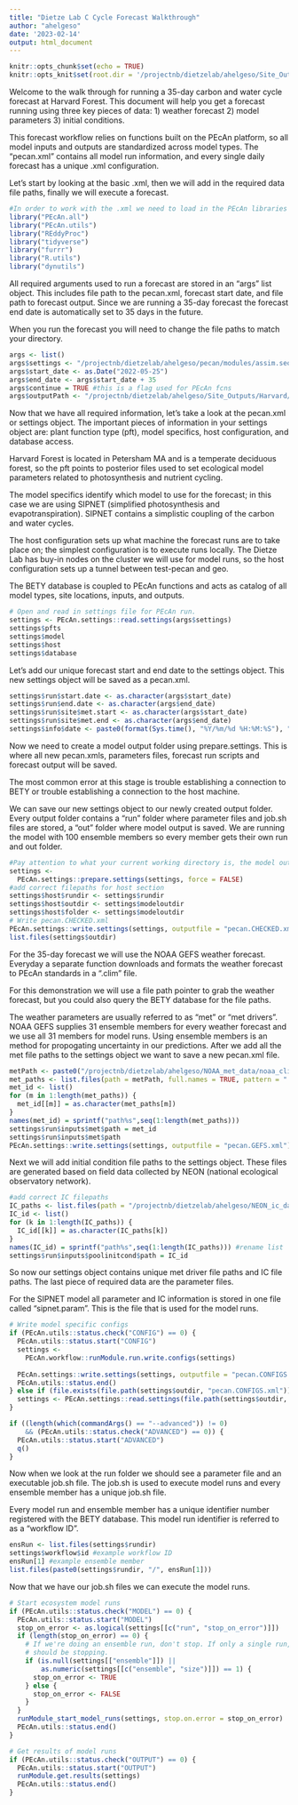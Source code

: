 ```yaml
---
title: "Dietze Lab C Cycle Forecast Walkthrough"
author: "ahelgeso"
date: '2023-02-14'
output: html_document
---
```


```r
knitr::opts_chunk$set(echo = TRUE)
knitr::opts_knit$set(root.dir = '/projectnb/dietzelab/ahelgeso/Site_Outputs/Harvard/RedHat')
```

Welcome to the walk through for running a 35-day carbon and water cycle forecast at Harvard Forest. This document will help you get a forecast running using three key pieces of data: 1) weather forecast 2) model parameters 3) initial conditions. 

This forecast workflow relies on functions built on the PEcAn platform, so all model inputs and outputs are standardized across model types. The "pecan.xml" contains all model run information, and every single daily forecast has a unique .xml configuration. 

Let's start by looking at the basic .xml, then we will add in the required data file paths, finally we will execute a forecast.

```r
#In order to work with the .xml we need to load in the PEcAn libraries and dependencies
library("PEcAn.all")
library("PEcAn.utils")
library("REddyProc")
library("tidyverse")
library("furrr")
library("R.utils")
library("dynutils")
```

All required arguments used to run a forecast are stored in an "args" list object. This includes file path to the pecan.xml, forecast start date, and file path to forecast output. Since we are running a 35-day forecast the forecast end date is automatically set to 35 days in the future. 

When you run the forecast you will need to change the file paths to match your directory.

```r
args <- list()
args$settings <- "/projectnb/dietzelab/ahelgeso/pecan/modules/assim.sequential/inst/Site_XMLS/harvard.xml"
args$start_date <- as.Date("2022-05-25")
args$end_date <- args$start_date + 35
args$continue = TRUE #this is a flag used for PEcAn fcns
args$outputPath <- "/projectnb/dietzelab/ahelgeso/Site_Outputs/Harvard/RedHat"
```

Now that we have all required information, let's take a look at the pecan.xml or settings object. The important pieces of information in your settings object are: plant function type (pft), model specifics, host configuration, and database access. 

Harvard Forest is located in Petersham MA and is a temperate deciduous forest, so the pft points to posterior files used to set ecological model parameters related to photosynthesis and nutrient cycling. 

The model specifics identify which model to use for the forecast; in this case we are using SIPNET (simplified photosynthesis and evapotranspiration). SIPNET contains a simplistic coupling of the carbon and water cycles. 

The host configuration sets up what machine the forecast runs are to take place on; the simplest configuration is to execute runs locally. The Dietze Lab has buy-in nodes on the cluster we will use for model runs, so the host configuration sets up a tunnel between test-pecan and geo.

The BETY database is coupled to PEcAn functions and acts as catalog of all model types, site locations, inputs, and outputs.

```r
# Open and read in settings file for PEcAn run.
settings <- PEcAn.settings::read.settings(args$settings)
settings$pfts
settings$model
settings$host
settings$database
```
Let's add our unique forecast start and end date to the settings object. This new settings object will be saved as a pecan.xml.

```r
settings$run$start.date <- as.character(args$start_date)
settings$run$end.date <- as.character(args$end_date)
settings$run$site$met.start <- as.character(args$start_date)
settings$run$site$met.end <- as.character(args$end_date)
settings$info$date <- paste0(format(Sys.time(), "%Y/%m/%d %H:%M:%S"), " +0000")
```

Now we need to create a model output folder using prepare.settings. This is where all new pecan.xmls, parameters files, forecast run scripts and forecast output will be saved. 

The most common error at this stage is trouble establishing a connection to BETY or trouble establishing a connection to the host machine. 

We can save our new settings object to our newly created output folder. Every output folder contains a "run" folder where parameter files and job.sh files are stored, a "out" folder where model output is saved. We are running the model with 100 ensemble members so every member gets their own run and out folder.

```r
#Pay attention to what your current working directory is, the model output will automatically get saved there
settings <-
  PEcAn.settings::prepare.settings(settings, force = FALSE)
#add correct filepaths for host section
settings$host$rundir <- settings$rundir
settings$host$outdir <- settings$modeloutdir
settings$host$folder <- settings$modeloutdir
# Write pecan.CHECKED.xml
PEcAn.settings::write.settings(settings, outputfile = "pecan.CHECKED.xml")
list.files(settings$outdir)
```

For the 35-day forecast we will use the NOAA GEFS weather forecast. Everyday a separate function downloads and formats the weather forecast to PEcAn standards in a ".clim" file. 

For this demonstration we will use a file path pointer to grab the weather forecast, but you could also query the BETY database for the file paths. 

The weather parameters are usually referred to as "met" or "met drivers". NOAA GEFS supplies 31 ensemble members for every weather forecast and we use all 31 members for model runs. Using ensemble members is an method for propogating uncertainty in our predictions. After we add all the met file paths to the settings object we want to save a new pecan.xml file. 

```r
metPath <- paste0("/projectnb/dietzelab/ahelgeso/NOAA_met_data/noaa_clim/HARV/", args$start_date, "/")
met_paths <- list.files(path = metPath, full.names = TRUE, pattern = ".clim")
met_id <- list()
for (m in 1:length(met_paths)) {
  met_id[[m]] = as.character(met_paths[m])
}
names(met_id) = sprintf("path%s",seq(1:length(met_paths)))
settings$run$inputs$met$path = met_id
settings$run$inputs$met$path
PEcAn.settings::write.settings(settings, outputfile = "pecan.GEFS.xml")
```

Next we will add initial condition file paths to the settings object. These files are generated based on field data collected by NEON (national ecological observatory network).

```r
#add correct IC filepaths
IC_paths <- list.files(path = "/projectnb/dietzelab/ahelgeso/NEON_ic_data/Harvard/USEthese09222022/", full.names = TRUE, pattern = ".nc")
IC_id <- list()
for (k in 1:length(IC_paths)) {
  IC_id[[k]] = as.character(IC_paths[k])
}
names(IC_id) = sprintf("path%s",seq(1:length(IC_paths))) #rename list
settings$run$inputs$poolinitcond$path = IC_id
```

So now our settings object contains unique met driver file paths and IC file paths. The last piece of required data are the parameter files. 

For the SIPNET model all parameter and IC information is stored in one file called "sipnet.param". This is the file that is used for the model runs.

```r
# Write model specific configs
if (PEcAn.utils::status.check("CONFIG") == 0) {
  PEcAn.utils::status.start("CONFIG")
  settings <-
    PEcAn.workflow::runModule.run.write.configs(settings)
  
  PEcAn.settings::write.settings(settings, outputfile = "pecan.CONFIGS.xml")
  PEcAn.utils::status.end()
} else if (file.exists(file.path(settings$outdir, "pecan.CONFIGS.xml"))) {
  settings <- PEcAn.settings::read.settings(file.path(settings$outdir, "pecan.CONFIGS.xml"))
}

if ((length(which(commandArgs() == "--advanced")) != 0)
    && (PEcAn.utils::status.check("ADVANCED") == 0)) {
  PEcAn.utils::status.start("ADVANCED")
  q()
}
```

Now when we look at the run folder we should see a parameter file and an executable job.sh file. The job.sh is used to execute model runs and every ensemble member has a unique job.sh file. 

Every model run and ensemble member has a unique identifier number registered with the BETY database. This model run identifier is referred to as a "workflow ID".

```r
ensRun <- list.files(settings$rundir)
settings$workflow$id #example workflow ID
ensRun[1] #example ensemble member
list.files(paste0(settings$rundir, "/", ensRun[1]))
```

Now that we have our job.sh files we can execute the model runs.

```r
# Start ecosystem model runs
if (PEcAn.utils::status.check("MODEL") == 0) {
  PEcAn.utils::status.start("MODEL")
  stop_on_error <- as.logical(settings[[c("run", "stop_on_error")]])
  if (length(stop_on_error) == 0) {
    # If we're doing an ensemble run, don't stop. If only a single run, we
    # should be stopping.
    if (is.null(settings[["ensemble"]]) ||
        as.numeric(settings[[c("ensemble", "size")]]) == 1) {
      stop_on_error <- TRUE
    } else {
      stop_on_error <- FALSE
    }
  }
  runModule_start_model_runs(settings, stop.on.error = stop_on_error)
  PEcAn.utils::status.end()
}

# Get results of model runs
if (PEcAn.utils::status.check("OUTPUT") == 0) {
  PEcAn.utils::status.start("OUTPUT")
  runModule.get.results(settings)
  PEcAn.utils::status.end()
}
```

